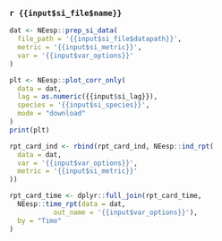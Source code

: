 ### `r {{input$si_file$name}}`
```r
dat <- NEesp::prep_si_data(
  file_path = '{{input$si_file$datapath}}',
  metric = '{{input$si_metric}}',
  var = '{{input$var_options}}'
)

plt <- NEesp::plot_corr_only(
  data = dat,
  lag = as.numeric({{input$si_lag}}),
  species = '{{input$si_species}}',
  mode = "download"
)
print(plt)

rpt_card_ind <- rbind(rpt_card_ind, NEesp::ind_rpt(
  data = dat,
  var = '{{input$var_options}}',
  metric = '{{input$si_metric}}'
))

rpt_card_time <- dplyr::full_join(rpt_card_time,
  NEesp::time_rpt(data = dat, 
           out_name = '{{input$var_options}}'),
  by = "Time"
)
```
